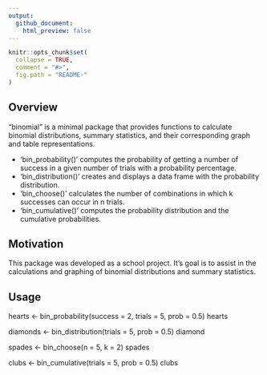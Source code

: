 ```yaml
---
output:
  github_document:
    html_preview: false
---
```


```r
knitr::opts_chunk$set(
  collapse = TRUE,
  comment = "#>",
  fig.path = "README-"
)
```

## Overview

"binomial" is a minimal package that provides functions to calculate binomial distributions, summary statistics, and their corresponding graph and table representations.

* 'bin_probability()' computes the probability of getting a number of success in a given number of trials with a probability percentage.
* 'bin_distribution()' creates and displays a data frame with the probability distribution.
* 'bin_choose()' calculates the number of combinations in which k successes can occur in n trials.
* 'bin_cumulative()' computes the probability distribution and the cumulative probabilities.

## Motivation

This package was developed as a school project. It's goal is to assist in the calculations and graphing of binomial distributions and summary statistics. 

## Usage

hearts <- bin_probability(success = 2, trials = 5, prob = 0.5)
hearts

diamonds <- bin_distribution(trials = 5, prob = 0.5)
diamond

spades <- bin_choose(n = 5, k = 2)
spades

clubs <- bin_cumulative(trials = 5, prob = 0.5)
clubs







